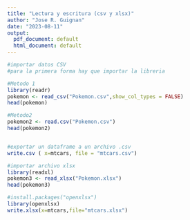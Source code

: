 ```yaml
---
title: "Lectura y escritura (csv y xlsx)"
author: "Jose R. Guignan"
date: "2023-08-11"
output:
  pdf_document: default
  html_document: default
---
```


```r
#importar datos CSV
#para la primera forma hay que importar la libreria

#Metodo 1
library(readr)
pokemon <- read_csv("Pokemon.csv",show_col_types = FALSE)
head(pokemon)

#Metodo2
pokemon2 <- read.csv("Pokemon.csv")
head(pokemon2)


#exportar un dataframe a un archivo .csv
write.csv ( x=mtcars, file = "mtcars.csv")

#importar archivo xlsx
library(readxl)
pokemon3 <- read_xlsx("Pokemon.xlsx")
head(pokemon3)

#install.packages("openxlsx")
library(openxlsx)
write.xlsx(x=mtcars,file="mtcars.xlsx")
```


